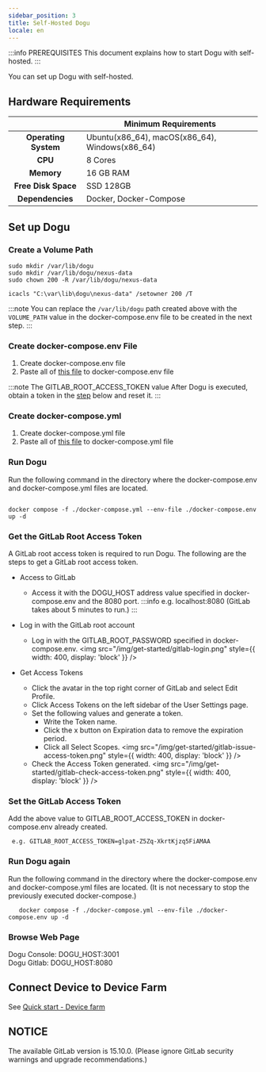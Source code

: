 ```yaml
---
sidebar_position: 3
title: Self-Hosted Dogu
locale: en
---
```



:::info PREREQUISITES
This document explains how to start Dogu with self-hosted.
:::

You can set up Dogu with self-hosted.

## Hardware Requirements

|                          | Minimum Requirements                           |
| :----------------------: | ---------------------------------------------- |
| <b>Operating System</b>  | Ubuntu(x86_64), macOS(x86_64), Windows(x86_64) |
|       <b> CPU </b>       | 8 Cores                                        |
|     <b> Memory </b>      | 16 GB RAM                                      |
| <b> Free Disk Space </b> | SSD 128GB                                      |
|  <b> Dependencies </b>   | Docker, Docker-Compose                         |

## Set up Dogu

### Create a Volume Path

<Tabs groupId="os" defaultValue="linux">
<TabItem value="linux" label="Linux" default>

```
sudo mkdir /var/lib/dogu
sudo mkdir /var/lib/dogu/nexus-data
sudo chown 200 -R /var/lib/dogu/nexus-data
```

</TabItem>

<TabItem value="windows" label="Windows">

```
icacls "C:\var\lib\dogu\nexus-data" /setowner 200 /T
```

</TabItem>
</Tabs>

:::note
You can replace the `/var/lib/dogu` path created above with the `VOLUME_PATH` value in the docker-compose.env file to be created in the next step.
:::

### Create docker-compose.env File

1. Create docker-compose.env file
2. Paste all of [this file](https://github.com/dogu-team/dogu/blob/main/docker-compose.env) to docker-compose.env file

:::note
The GITLAB_ROOT_ACCESS_TOKEN value
After Dogu is executed, obtain a token in the [step](/self-hosted/get-started#issuing-the-gitlab-root-access-token) below and reset it.
:::

### Create docker-compose.yml

1. Create docker-compose.yml file
2. Paste all of [this file](https://github.com/dogu-team/dogu/blob/main/docker-compose.yml) to docker-compose.yml file

### Run Dogu

Run the following command in the directory where the docker-compose.env and docker-compose.yml files are located.

```

docker compose -f ./docker-compose.yml --env-file ./docker-compose.env up -d

```

### Get the GitLab Root Access Token

A GitLab root access token is required to run Dogu.
The following are the steps to get a GitLab root access token.

- Access to GitLab

  - Access it with the DOGU_HOST address value specified in docker-compose.env and the 8080 port.
    :::info
    e.g. localhost:8080 (GitLab takes about 5 minutes to run.)
    :::

- Log in with the GitLab root account

  - Log in with the GITLAB_ROOT_PASSWORD specified in docker-compose.env.
    <img
      src="/img/get-started/gitlab-login.png"
      style={{ width: 400, display: 'block' }}
    />

- Get Access Tokens
  - Click the avatar in the top right corner of GitLab and select Edit Profile.
  - Click Access Tokens on the left sidebar of the User Settings page.
  - Set the following values and generate a token.
    - Write the Token name.
    - Click the x button on Expiration data to remove the expiration period.
    - Click all Select Scopes.
      <img
        src="/img/get-started/gitlab-issue-access-token.png"
        style={{ width: 400, display: 'block' }}
      />
  - Check the Access Token generated.
    <img
      src="/img/get-started/gitlab-check-access-token.png"
      style={{ width: 400, display: 'block' }}
    />

### Set the GitLab Access Token

Add the above value to GITLAB_ROOT_ACCESS_TOKEN in docker-compose.env already created.

```
 e.g. GITLAB_ROOT_ACCESS_TOKEN=glpat-Z5Zq-XkrtKjzq5FiAMAA
```

### Run Dogu again

Run the following command in the directory where the docker-compose.env and docker-compose.yml files are located. (It is not necessary to stop the previously
executed docker-compose.)

```
   docker compose -f ./docker-compose.yml --env-file ./docker-compose.env up -d
```

### Browse Web Page

Dogu Console: DOGU_HOST:3001  
Dogu Gitlab: DOGU_HOST:8080

## Connect Device to Device Farm

See [Quick start - Device farm](/get-started/device-farm)

## NOTICE

The available GitLab version is 15.10.0. (Please ignore GitLab security warnings and upgrade recommendations.)

